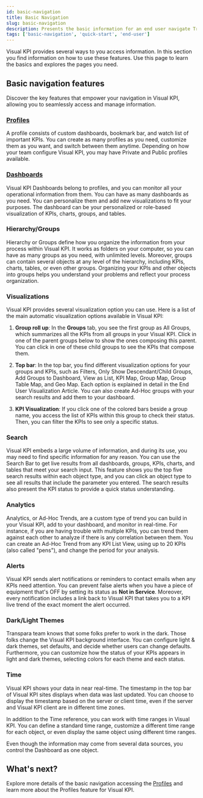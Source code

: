 ```yaml
---
id: basic-navigation
title: Basic Navigation
slug: basic-navigation
description: Presents the basic information for an end user navigate Transpara's Visual KPIs software.
tags: ['basic-navigation', 'quick-start', 'end-user']
---
```



Visual KPI provides several ways to you access information. In this section you find information on how to use these features. Use this page to learn the basics and explores the pages you need.


## Basic navigation features 

Discover the key features that empower your navigation in Visual KPI, allowing you to seamlessly access and manage information.

### [Profiles](./profiles)


A profile consists of custom dashboards, bookmark bar, and watch list of important KPIs. You can create as many profiles as you need, customize them as you want, and switch between them anytime. Depending on how your team configure Visual KPI, you may have Private and Public profiles available. 

### [Dashboards](./dashboards)

Visual KPI Dashboards belong to profiles, and you can monitor all your operational information from them. You can have as many dashboards as you need. You can personalize them and add new visualizations to fit your purposes. The dashboard can be your personalized or role-based visualization of KPIs, charts, groups, and tables. 

### Hierarchy/Groups

Hierarchy or Groups define how you organize the information from your process within Visual KPI. It works as folders on your computer, so you can have as many groups as you need, with unlimited levels. Moreover, groups can contain several objects at any level of the hierarchy, including KPIs, charts, tables, or even other groups. Organizing your KPIs and other objects into groups helps you understand your problems and reflect your process organization. 

### Visualizations

Visual KPI provides several visualization option you can use. Here is a list of the main automatic visualization options available in Visual KPI: 

1. **Group roll up**: In the **Groups** tab, you see the first group as All Groups, which summarizes all the KPIs from all groups in your Visual KPI. Click in one of the parent groups below to show the ones composing this parent. You can click in one of these child groups to see the KPIs that compose them. 

2. **Top bar**: In the top bar, you find different visualization options for your groups and KPIs, such as Filters, Only Show Descendant/Child Groups, Add Groups to Dashboard, View as List, KPI Map, Group Map, Group Table Map, and Geo Map. Each option is explained in detail in the End User Visualization Article. You can also create Ad-Hoc groups with your search results and add them to your dashboard. 

<StylizedImage
  imgURL="img/docs/end-user/basic-navigation/basic-navigation/enduser-basicnavigation-topbar-rollup.png"
  alt="Top bar tools"
/>

3. **KPI Visualization**: If you click one of the colored bars beside a group name, you access the list of KPIs within this group to check their status. Then, you can filter the KPIs to see only a specific status.

<StylizedImage
  imgURL="img/docs/end-user/basic-navigation/basic-navigation/visualization-kpi.gif"
  alt="Quickstart tools"
/>

### Search

Visual KPI embeds a large volume of information, and during its use, you may need to find specific information for any reason. You can use the Search Bar to get live results from all dashboards, groups, KPIs, charts, and tables that meet your search input. This feature shows you the top five search results within each object type, and you can click an object type to see all results that include the parameter you entered. The search results also present the KPI status to provide a quick status understanding. 

### Analytics

Analytics, or Ad-Hoc Trends, are a custom type of trend you can build in your Visual KPI, add to your dashboard, and monitor in real-time. For instance, if you are having trouble with multiple KPIs, you can trend them against each other to analyze if there is any correlation between them. You can create an Ad-Hoc Trend from any KPI List View, using up to 20 KPIs (also called "pens"), and change the period for your analysis. 

### Alerts

Visual KPI sends alert notifications or reminders to contact emails when any KPIs need attention. You can prevent false alerts when you have a piece of equipment that's OFF by setting its status as **Not in Service**. Moreover, every notification includes a link back to Visual KPI that takes you to a KPI live trend of the exact moment the alert occurred. 

### Dark/Light Themes

Transpara team knows that some folks prefer to work in the dark. Those folks change the Visual KPI background interface. You can configure light & dark themes, set defaults, and decide whether users can change defaults. Furthermore, you can customize how the status of your KPIs appears in light and dark themes, selecting colors for each theme and each status. 

### Time

Visual KPI shows your data in near real-time. The timestamp in the top bar of Visual KPI sites displays when data was last updated. You can choose to display the timestamp based on the server or client time, even if the server and Visual KPI client are in different time zones.

In addition to the Time reference, you can work with time ranges in Visual KPI. You can define a standard time range, customize a different time range for each object, or even display the same object using different time ranges.

Even though the information may come from several data sources, you control the Dashboard as one object.

## What's next? 

Explore more details of the basic navigation accessing the [Profiles](./profiles) and learn more about the Profiles feature for Visual KPI.